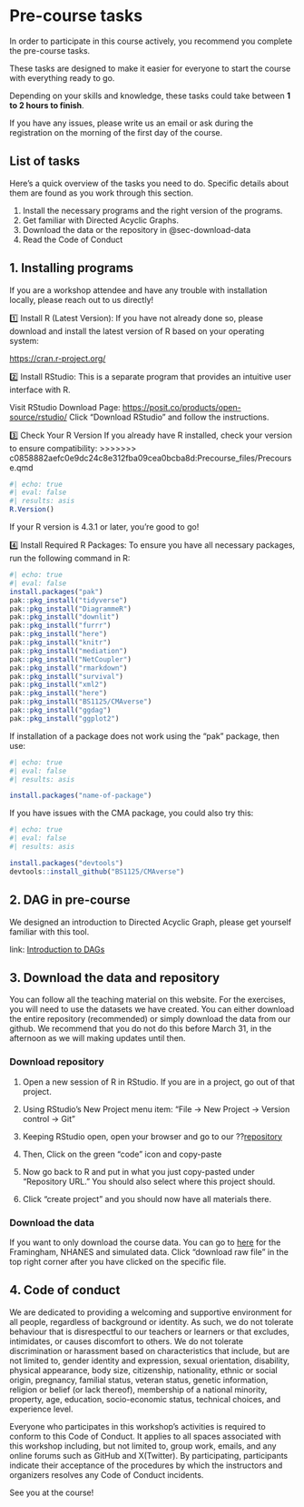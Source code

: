 # Pre-course tasks {#sec-pre-course}

In order to
participate in this course actively, you recommend you complete the
pre-course tasks. 

These tasks are designed to make it easier for everyone to start the
course with everything ready to go.

Depending on your skills and knowledge, these tasks could take
between **1 to 2 hours to finish**.

If you have any issues, please write us an email or ask during the
registration on the morning of the first day of the course.

## List of tasks

Here's a quick overview of the tasks you need to do. Specific details
about them are found as you work through this section.

::: callout-note 
1. Install the necessary programs and the right version of the programs. 
2. Get familiar with Directed Acyclic Graphs. 
3. Download the data or the repository in @sec-download-data
4. Read the Code of Conduct
:::

## 1. Installing programs {#sec-intall-r-packages}

If you are a workshop attendee and have any trouble
with installation locally, please reach out to us directly!

1️⃣ Install R (Latest Version): If you have not already done so, please
download and install the latest version of R based on your operating
system:

<https://cran.r-project.org/>

2️⃣ Install
RStudio: This is a separate program that provides an intuitive user
interface with R. 

Visit RStudio Download Page:
<https://posit.co/products/open-source/rstudio/> Click "Download
RStudio" and follow the instructions.

3️⃣ Check Your R Version If you already have R
installed, check your version to ensure compatibility: \>\>\>\>\>\>\>
c0858882aefc0e9dc24c8e312fba09cea0bcba8d:Precourse_files/Precourse.qmd

```r
#| echo: true
#| eval: false
#| results: asis
R.Version()
```

If your R version is 4.3.1 or later, you're good to go!

4️⃣ Install Required R Packages: To ensure you have all necessary
packages, run the following command in R:

```r
#| echo: true
#| eval: false
install.packages("pak")
pak::pkg_install("tidyverse")
pak::pkg_install("DiagrammeR")
pak::pkg_install("downlit")
pak::pkg_install("furrr")
pak::pkg_install("here")
pak::pkg_install("knitr")
pak::pkg_install("mediation")
pak::pkg_install("NetCoupler")
pak::pkg_install("rmarkdown")
pak::pkg_install("survival")
pak::pkg_install("xml2")
pak::pkg_install("here")
pak::pkg_install("BS1125/CMAverse")
pak::pkg_install("ggdag")
pak::pkg_install("ggplot2")
```

If installation of a package does not work using the "pak" package, then
use:

```r
#| echo: true
#| eval: false
#| results: asis

install.packages("name-of-package")
```

If you have issues with the CMA package, you could also try this:

```r
#| echo: true
#| eval: false
#| results: asis

install.packages("devtools")
devtools::install_github("BS1125/CMAverse")
```

## 2. DAG in pre-course {#sec-code-of-conduct}

We designed an introduction to Directed Acyclic Graph,
please get yourself familiar with this tool.

link: [Introduction to DAGs](Introduction-to-DAGs.qmd)

## 3. Download the data and repository {#sec-download-data}

You can follow all the teaching material on this website. For the
exercises, you will need to use the datasets we have created. You can
either download the entire repository (recommended) or simply download
the data from our github. We recommend that you do not do this before
March 31, in the afternoon as we will making updates until then.

### Download repository

1.  Open a new session of R in RStudio. If you are in a project, go out
    of that project.

2.  Using RStudio's New Project menu item: "File -\> New Project -\>
    Version control -\> Git"

3.  Keeping RStudio open, open your browser and go to our
    ??[repository](https://github.com/steno-aarhus/mediation-analysis-course)

4.  Then, Click on the green "code" icon and copy-paste

5.  Now go back to R and put in what you just copy-pasted under
    "Repository URL." You should also select where this project should.

6. Click "create project" and you should now have all materials there.

### Download the data

If you want to only download the course data. You can go to
[here](https://github.com/steno-aarhus/mediation-analysis-course/tree/main/data)
for the Framingham, NHANES and simulated data. Click "download raw file"
in the top right corner after you have clicked on the specific file.

## 4. Code of conduct

We are dedicated to providing a welcoming and supportive environment for
all people, regardless of background or identity. As such, we do not
tolerate behaviour that is disrespectful to our teachers or learners or
that excludes, intimidates, or causes discomfort to others. We do not
tolerate discrimination or harassment based on characteristics that
include, but are not limited to, gender identity and expression, sexual
orientation, disability, physical appearance, body size, citizenship,
nationality, ethnic or social origin, pregnancy, familial status,
veteran status, genetic information, religion or belief (or lack
thereof), membership of a national minority, property, age, education,
socio-economic status, technical choices, and experience level.

Everyone who
participates in this workshop’s activities is required to conform to
this Code of Conduct. It applies to all spaces associated with this
workshop including, but not limited to, group work, emails, and any
online forums such as GitHub and X(Twitter). By participating,
participants indicate their acceptance of the procedures by which the
instructors and organizers resolves any Code of Conduct incidents.

See you at the course!